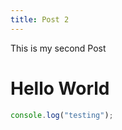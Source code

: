 ```yaml
---
title: Post 2
---
```


This is my second Post

# Hello World

```typescript meta="hello" title="test"
console.log("testing");
```
